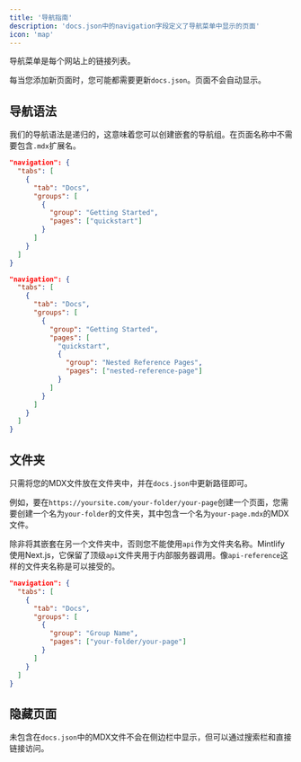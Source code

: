 ```yaml
---
title: '导航指南'
description: 'docs.json中的navigation字段定义了导航菜单中显示的页面'
icon: 'map'
---
```


导航菜单是每个网站上的链接列表。

每当您添加新页面时，您可能都需要更新`docs.json`。页面不会自动显示。

## 导航语法

我们的导航语法是递归的，这意味着您可以创建嵌套的导航组。在页面名称中不需要包含`.mdx`扩展名。

<CodeGroup>

```json 常规导航
"navigation": {
  "tabs": [
    {
      "tab": "Docs",
      "groups": [
        {
          "group": "Getting Started",
          "pages": ["quickstart"]
        }
      ]
    }
  ]
}
```

```json 嵌套导航
"navigation": {
  "tabs": [
    {
      "tab": "Docs",
      "groups": [
        {
          "group": "Getting Started",
          "pages": [
            "quickstart",
            {
              "group": "Nested Reference Pages",
              "pages": ["nested-reference-page"]
            }
          ]
        }
      ]
    }
  ]
}
```

</CodeGroup>

## 文件夹

只需将您的MDX文件放在文件夹中，并在`docs.json`中更新路径即可。

例如，要在`https://yoursite.com/your-folder/your-page`创建一个页面，您需要创建一个名为`your-folder`的文件夹，其中包含一个名为`your-page.mdx`的MDX文件。

<Warning>

除非将其嵌套在另一个文件夹中，否则您不能使用`api`作为文件夹名称。Mintlify使用Next.js，它保留了顶级`api`文件夹用于内部服务器调用。像`api-reference`这样的文件夹名称是可以接受的。

</Warning>

```json 带文件夹的导航
"navigation": {
  "tabs": [
    {
      "tab": "Docs",
      "groups": [
        {
          "group": "Group Name",
          "pages": ["your-folder/your-page"]
        }
      ]
    }
  ]
}
```

## 隐藏页面

未包含在`docs.json`中的MDX文件不会在侧边栏中显示，但可以通过搜索栏和直接链接访问。